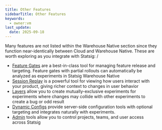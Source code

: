 ```yaml
---
title: Other Features
sidebarTitle: Other Features
keywords:
  - owner:vm
last_update:
  date: 2025-09-18
---
```


Many features are not listed within the Warehouse Native section since they function near-identically between Cloud and Warehouse Native. These are worth exploring as you integrate with Statsig:
/

- [Feature Gates](/feature-flags/overview) are a best-in-class tool for managing feature release and targeting. Feature gates with partial rollouts can automatically be analyzed as experiments in Statsig Warehouse Native
- [Session Replay](/session-replay/overview) is a powerful tool for viewing how users interact with your product, giving richer context to changes in user behavior
- [Layers](/layers) allow you to create mutually-exclusive experiments for experiments where changes may collide with other experiments to create a bug or odd result
- [Dynamic Configs](/dynamic-config/working-with) provide server-side configuration tools with optional targeting and integrates naturally with experiments.
- [Admin](/access-management/introduction) tools allow you to control projects, teams, and user access across Statsig
